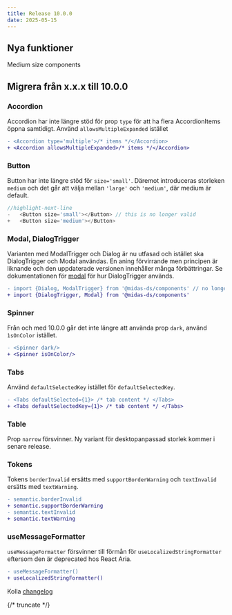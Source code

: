 ```yaml
---
title: Release 10.0.0
date: 2025-05-15
---
```


## Nya funktioner

Medium size components

## Migrera från x.x.x till 10.0.0

### Accordion

Accordion har inte längre stöd för prop `type` för att ha flera AccordionItems öppna samtidigt. Använd
`allowsMultipleExpanded` istället

```diff
- <Accordion type='multiple'>/* items */</Accordion>
+ <Accordion allowsMultipleExpanded>/* items */</Accordion>
```

### Button

Button har inte längre stöd för `size='small'`. Däremot introduceras storleken `medium` och det går att välja
mellan `'large'` och `'medium'`, där medium är default.

```jsx diff
//highlight-next-line
-   <Button size='small'></Button> // this is no longer valid
+   <Button size='medium'></Button>

```

### Modal, DialogTrigger

Varianten med ModalTrigger och Dialog är nu utfasad och istället ska DialogTrigger och Modal användas. En aning
förvirrande men principen är liknande och den uppdaterade versionen innehåller många förbättringar.
Se dokumentationen för [modal](/components/modal) för hur DialogTrigger används.

```diff
- import {Dialog, ModalTrigger} from '@midas-ds/components' // no longer works
+ import {DialogTrigger, Modal} from '@midas-ds/components'
```
### Spinner

Från och med 10.0.0 går det inte längre att använda prop `dark`, använd `ìsOnColor` istället.

```diff
- <Spinner dark/>
+ <Spinner isOnColor/>
```

### Tabs

Använd `defaultSelectedKey` istället för `defaultSelectedKey`.

```diff
- <Tabs defaultSelected={1}> /* tab content */ </Tabs>
+ <Tabs defaultSelectedKey={1}> /* tab content */ </Tabs>
```
### Table

Prop `narrow` försvinner. Ny variant för desktopanpassad storlek kommer i senare release.

### Tokens

Tokens `borderInvalid` ersätts med `supportBorderWarning` och `textInvalid` ersätts med `textWarning`.

```diff
- semantic.borderInvalid
+ semantic.supportBorderWarning
- semantic.textInvalid
+ semantic.textWarning

```

### useMessageFormatter

`useMessageFormatter` försvinner till förmån för `useLocalizedStringFormatter` eftersom den är deprecated hos React Aria.

```diff
- useMessageFormatter()
+ useLocalizedStringFormatter()
```

Kolla [changelog](/changelog/10.0.0)

{/* truncate */}
